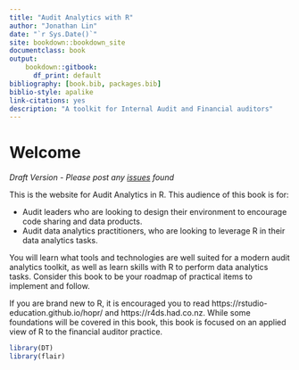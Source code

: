 ```yaml
--- 
title: "Audit Analytics with R"
author: "Jonathan Lin"
date: "`r Sys.Date()`"
site: bookdown::bookdown_site
documentclass: book
output:
    bookdown::gitbook:
      df_print: default
bibliography: [book.bib, packages.bib]
biblio-style: apalike
link-citations: yes
description: "A toolkit for Internal Audit and Financial auditors"
---
```


# Welcome {-}

*Draft Version - Please post any [issues](https://github.com/jonlinca/auditanalytics/issues) found*

This is the website for Audit Analytics in R. This audience of this book is for:

- Audit leaders who are looking to design their environment to encourage code sharing and data products.
- Audit data analytics practitioners, who are looking to leverage R in their data analytics tasks.

You will learn what tools and technologies are well suited for a modern audit analytics toolkit, as well as learn skills with R to perform data analytics tasks. Consider this book to be your roadmap of practical items to implement and follow.

If you are brand new to R, it is encouraged you to read https://rstudio-education.github.io/hopr/ and https://r4ds.had.co.nz. While some foundations will be covered in this book, this book is focused on an applied view of R to the financial auditor practice.

```r
library(DT)
library(flair)
```